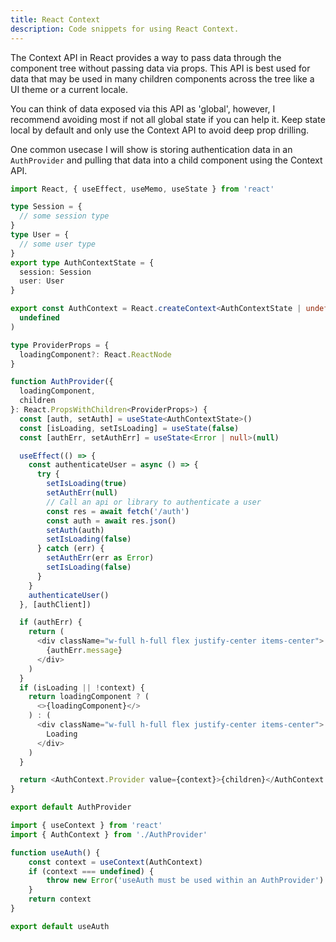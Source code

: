 ```yaml
---
title: React Context
description: Code snippets for using React Context.
---
```


The Context API in React provides a way to pass data through the component tree without passing data via props.
This API is best used for data that may be used in many children components across the tree like a UI theme or a current locale.

You can think of data exposed via this API as 'global', however, I recommend avoiding most if not all global state if you can help it.
Keep state local by default and only use the Context API to avoid deep prop drilling.

One common usecase I will show is storing authentication data in an `AuthProvider` and pulling that data into a child component using the Context API.

```ts title="AuthProvider.tsx"
import React, { useEffect, useMemo, useState } from 'react'

type Session = {
  // some session type
}
type User = {
  // some user type
}
export type AuthContextState = {
  session: Session
  user: User
}

export const AuthContext = React.createContext<AuthContextState | undefined>(
  undefined
)

type ProviderProps = {
  loadingComponent?: React.ReactNode
}

function AuthProvider({
  loadingComponent,
  children
}: React.PropsWithChildren<ProviderProps>) {
  const [auth, setAuth] = useState<AuthContextState>()
  const [isLoading, setIsLoading] = useState(false)
  const [authErr, setAuthErr] = useState<Error | null>(null)

  useEffect(() => {
    const authenticateUser = async () => {
      try {
        setIsLoading(true)
        setAuthErr(null)
        // Call an api or library to authenticate a user
        const res = await fetch('/auth')
        const auth = await res.json()
        setAuth(auth)
        setIsLoading(false)
      } catch (err) {
        setAuthErr(err as Error)
        setIsLoading(false)
      }
    }
    authenticateUser()
  }, [authClient])

  if (authErr) {
    return (
      <div className="w-full h-full flex justify-center items-center">
        {authErr.message}
      </div>
    )
  }
  if (isLoading || !context) {
    return loadingComponent ? (
      <>{loadingComponent}</>
    ) : (
      <div className="w-full h-full flex justify-center items-center">
        Loading
      </div>
    )
  }

  return <AuthContext.Provider value={context}>{children}</AuthContext.Provider>
}

export default AuthProvider
```

```ts title="useAuth.ts"
import { useContext } from 'react'
import { AuthContext } from './AuthProvider'

function useAuth() {
	const context = useContext(AuthContext)
	if (context === undefined) {
		throw new Error('useAuth must be used within an AuthProvider')
	}
	return context
}

export default useAuth
```
